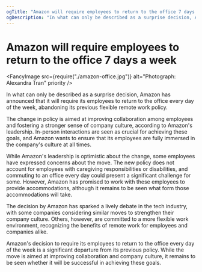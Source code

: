 ```yaml
---
ogTitle: "Amazon will require employees to return to the office 7 days a week"
ogDescription: "In what can only be described as a surprise decision, Amazon has announced that it will require its employees to return to the office every day of the week, abandoning its previous flexible remote work policy."
---
```


# Amazon will require employees to return to the office 7 days a week

<Metadata dateIso8601="2023-02-20T22:11:52.173Z" />

<FancyImage
  src={require("./amazon-office.jpg")}
  alt="Photograph: Alexandra Tran"
  priority
/>

In what can only be described as a surprise decision, Amazon has announced that it will require its employees to return to the office every day of the week, abandoning its previous flexible remote work policy.

The change in policy is aimed at improving collaboration among employees and fostering a stronger sense of company culture, according to Amazon's leadership. In-person interactions are seen as crucial for achieving these goals, and Amazon wants to ensure that its employees are fully immersed in the company's culture at all times.

While Amazon's leadership is optimistic about the change, some employees have expressed concerns about the move. The new policy does not account for employees with caregiving responsibilities or disabilities, and commuting to an office every day could present a significant challenge for some. However, Amazon has promised to work with these employees to provide accommodations, although it remains to be seen what form those accommodations will take.

The decision by Amazon has sparked a lively debate in the tech industry, with some companies considering similar moves to strengthen their company culture. Others, however, are committed to a more flexible work environment, recognizing the benefits of remote work for employees and companies alike.

Amazon's decision to require its employees to return to the office every day of the week is a significant departure from its previous policy. While the move is aimed at improving collaboration and company culture, it remains to be seen whether it will be successful in achieving these goals.
